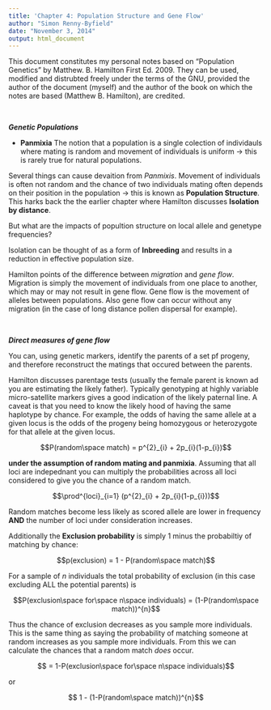 ```yaml
---
title: 'Chapter 4: Population Structure and Gene Flow'
author: "Simon Renny-Byfield"
date: "November 3, 2014"
output: html_document
---
```


This document constitutes my personal notes based on "Population Genetics" by Matthew. B. Hamilton First Ed. 2009. They can be used, modified and distrubted freely under the terms of the GNU, provided the author of the document (myself) and the author of the book on which the notes are based (Matthew B. Hamilton), are credited.  
    
<br>    

***Genetic Populations***

* **Panmixia** The notion that a population is a single colection of individauls where mating is random and movement of individuals is uniform $\longrightarrow$ this is rarely true for natural populations.

Several things can cause devaition from *Panmixis*. Movement of individuals is often not random and the chance of two individuals mating often depends on their position in the population $\longrightarrow$ this is known as **Population Structure**. This harks back the the earlier chapter where Hamilton discusses **Isolation by distance**.

But what are the impacts of popultion structure on local allele and genetype frequencies?

Isolation can be thought of as a form of **Inbreeding** and results in a reduction in effective population size.

Hamilton points of the difference between *migration* and *gene flow*. Migration is simply the movement of individuals from one place to another, which may or may not result in gene flow. Gene flow is the movement of alleles between populations. Also gene flow can occur without any migration (in the case of long distance pollen dispersal for example).

<br>  

***Direct measures of gene flow***

You can, using genetic markers, identify the parents of a set pf progeny, and therefore reconstruct the matings that occured between the parents.

Hamilton discusses parentage tests (usually the female parent is known ad you are estimating the likely father). Typically genotyping at highly variable micro-satellite markers gives a good indication of the likely paternal line. A caveat is that you need to know the likely hood of having the same haplotype by chance. For example, the odds of having the same allele at a given locus is the odds of the progeny being homozygous or heterozygote for that allele at the given locus.

$$P(random\space match) = p^{2}_{i} + 2p_{i}(1-p_{i})$$

**under the assumption of random mating and panmixia**. Assuming that all loci are indepednant you can multiply the probabilities across all loci considered to give you the chance of a random match.

$$\prod^{loci}_{i=1} (p^{2}_{i} + 2p_{i}(1-p_{i}))$$

Random matches become less likely as scored allele are lower in frequency **AND** the number of loci under consideration increases.

Additionally the **Exclusion probability** is simply 1 minus the probabiltiy of matching by chance:

$$p(exclusion) = 1 - P(random\space match)$$

For a sample of $n$ individuals the total probability of exclusion (in this case excluding ALL the potential parents) is 

$$P(exclusion\space for\space n\space individuals) = (1-P(random\space match))^{n}$$

Thus the chance of exclusion decreases as you sample more individuals. This is the same thing as saying the probability of matching someone at random increases as you sample more individuals. From this we can calculate the chances that a random match *does* occur.

$$ = 1-P(exclusion\space for\space n\space individuals)$$

or

$$ 1 - (1-P(random\space match))^{n}$$ 